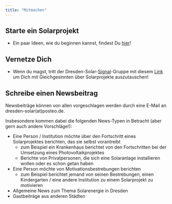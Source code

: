 ```yaml
---
title: "Mitmachen"
---
```


## Starte ein Solarprojekt
* Ein paar Ideen, wie du beginnen kannst, findest Du [hier](/posts/2023-06-10-wie-kann-ich-ein-solarprojekt-starten/index.qmd)!

## Vernetze Dich
* Wenn du magst, tritt der Dresden-Solar-[Signal](https://de.wikipedia.org/wiki/Signal_(Messenger))-Gruppe mit diesem [Link](https://signal.group/#CjQKIPhjhJfJqtR-cg__86GQR-tcPxsLlILNGlyFuyUWFC3vEhAnnXu1V7DAn-mlrrg0Oyef) um Dich mit Gleichgesinnten über Solarprojekte auszutauschen!

## Schreibe einen Newsbeitrag
Newsbeiträge können von allen vorgeschlagen werden durch eine E-Mail an dresden-solar(at)posteo.de. 

Insbesondere kommen dabei die folgenden News-Typen in Betracht (aber gern auch andere Vorschläge!):

* Eine Person / Institution möchte über den Fortschritt eines Solarprojektes berichten, das sie selbst vorantreibt
  + zum Beispiel ein Krankenhaus berichtet von den Fortschritten bei der Umsetzung eines Photovoltaikprojektes
  + Berichte von Privatpersonen, die sich eine Solaranlage installieren wollen oder es schon getan haben
* Eine Person möchte von Motivationsbestrebungen berichten
  + zum Beispiel berichtet jemand von seinen Bestrebungen, einen Kindergarten / eine andere Institution zu einem Solarprojekt zu motivieren
* Allgemeine News zum Thema Solarenergie in Dresden
* Gastbeiträge aus anderen Städten
